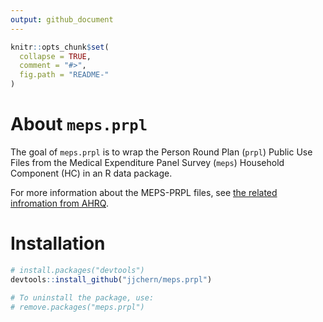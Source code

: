 ```yaml
---
output: github_document
---
```


<!-- README.md is generated from README.Rmd. Please edit that file -->

```r
knitr::opts_chunk$set(
  collapse = TRUE,
  comment = "#>",
  fig.path = "README-"
)
```

# About `meps.prpl`

The goal of `meps.prpl` is to wrap the Person Round Plan (`prpl`) Public Use Files 
from the Medical Expenditure Panel Survey (`meps`) Household Component (HC) in an
R data package.

For more information about the MEPS-PRPL files, see [the related infromation from AHRQ](https://meps.ahrq.gov/mepsweb/data_stats/download_data_files_results.jsp?cboDataYear=All&cboDataTypeY=1%2CHousehold+Full+Year+File&buttonYearandDataType=Search&cboPufNumber=All&SearchTitle=Person+Round+Plan).

# Installation

```R
# install.packages("devtools")
devtools::install_github("jjchern/meps.prpl")

# To uninstall the package, use:
# remove.packages("meps.prpl")
```

